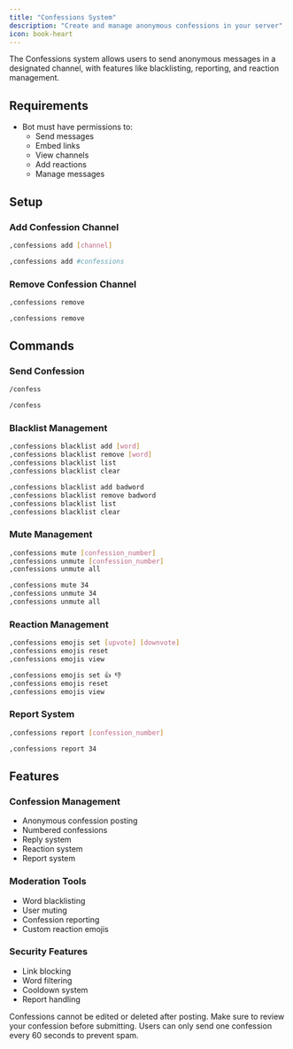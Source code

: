 ```yaml
---
title: "Confessions System"
description: "Create and manage anonymous confessions in your server"
icon: book-heart
---
```


The Confessions system allows users to send anonymous messages in a designated channel, with features like blacklisting, reporting, and reaction management.

## Requirements

- Bot must have permissions to:
  - Send messages
  - Embed links
  - View channels
  - Add reactions
  - Manage messages

## Setup

### Add Confession Channel

<CodeGroup>

```bash Syntax
,confessions add [channel]
```

```bash Example
,confessions add #confessions
```

</CodeGroup>

### Remove Confession Channel

<CodeGroup>

```bash Syntax
,confessions remove
```

```bash Example
,confessions remove
```

</CodeGroup>

## Commands

### Send Confession

<CodeGroup>

```bash Syntax
/confess
```

```bash Example
/confess
```

</CodeGroup>

### Blacklist Management

<CodeGroup>

```bash Syntax
,confessions blacklist add [word]
,confessions blacklist remove [word]
,confessions blacklist list
,confessions blacklist clear
```

```bash Example
,confessions blacklist add badword
,confessions blacklist remove badword
,confessions blacklist list
,confessions blacklist clear
```

</CodeGroup>

### Mute Management

<CodeGroup>

```bash Syntax
,confessions mute [confession_number]
,confessions unmute [confession_number]
,confessions unmute all
```

```bash Example
,confessions mute 34
,confessions unmute 34
,confessions unmute all
```

</CodeGroup>

### Reaction Management

<CodeGroup>

```bash Syntax
,confessions emojis set [upvote] [downvote]
,confessions emojis reset
,confessions emojis view
```

```bash Example
,confessions emojis set 👍 👎
,confessions emojis reset
,confessions emojis view
```

</CodeGroup>

### Report System

<CodeGroup>

```bash Syntax
,confessions report [confession_number]
```

```bash Example
,confessions report 34
```

</CodeGroup>

## Features

### Confession Management
- Anonymous confession posting
- Numbered confessions
- Reply system
- Reaction system
- Report system

### Moderation Tools
- Word blacklisting
- User muting
- Confession reporting
- Custom reaction emojis

### Security Features
- Link blocking
- Word filtering
- Cooldown system
- Report handling

<Warning>
Confessions cannot be edited or deleted after posting. Make sure to review your confession before submitting.
</Warning>

<Note>
Users can only send one confession every 60 seconds to prevent spam.
</Note> 